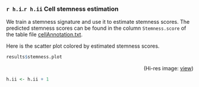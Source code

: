 

### `r h.i`.`r h.ii` Cell stemness estimation

We train a stemness signature and use it to estimate stemness scores. 
The predicted stemness scores can be found in the column `Stemness.score` of the table file 
[cellAnnotation.txt](./cellAnnotation.txt).

Here is the scatter plot colored by estimated stemness scores.

```r
results$stemness.plot
```
<p align="right">(Hi-res image: <a href="./figures/stemness-point.png">view</a>)</p>


```r
h.ii <- h.ii + 1
```

